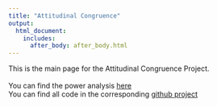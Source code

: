 ```yaml
---
title: "Attitudinal Congruence"
output: 
  html_document:
    includes:
      after_body: after_body.html
---
```

 
This is the main page for the Attitudinal Congruence Project. <br><br>
You can find the power analysis [here](https://lunafrauhammer.github.io/Attitudinal-Congruence/Power) <br>
You can find all code in the corresponding [github project](https://github.com/lunafrauhammer/Attitudinal-Congruence)


<br> 